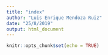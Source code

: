 ```yaml
---
title: "index"
author: "Luis Enrique Mendoza Ruiz"
date: "25/8/2019"
output: html_document
---
```


```r
knitr::opts_chunk$set(echo = TRUE)
```

